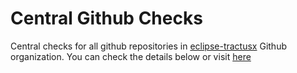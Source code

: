 # Central Github Checks

Central checks for all github repositories in [eclipse-tractusx](https://github.com/eclipse-tractusx) Github organization. You can check the details below or visit [here](https://tractusx-gh-org-checks.core.demo.catena-x.net/)

<div>
    <object type="text/html" data="https://tractusx-gh-org-checks.core.demo.catena-x.net/" width="100%" height="1000px" >
    </object>
</div>

